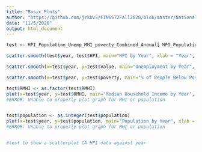 ```yaml
---
title: "Basic Plots"
author: "https://github.com/jrkkv5/FIN6572Fall2020/blob/master/National%20Debt/importNationalDebt.Rmd"
date: "11/5/2020"
output: html_document
---
```


``` r
test <- HPI_Population_Unemp_MHI_poverty_Combined_Annual[ HPI_Population_Unemp_MHI_poverty_Combined_Annual$state == "AR", ]

scatter.smooth(test$year, test$HPI, main="HPI by Year", xlab = "Year", ylab = "HPI", col = "blue")

scatter.smooth(x=test$year, y=test$value, main="Unemployment by Year", xlab = "Year", ylab = "Unemployment", col = "red")

scatter.smooth(x=test$year, y=test$poverty, main="% of People Below Poverty Level", xlab = "Year", ylab = "Poverty", ylim = c(0,20))

test$RMHI <- as.factor(test$RMHI)
plot(x=test$year, y=test$RMHI, main="Median Household Income by Year", xlab = "Year", ylab = "RMHI" )
#ERROR: Unable to properly plot graph for MHI or population


test$population <- as.integer(test$population)
plot(x=test$year, y=test$population, main="Population by Year", xlab = "Year", ylab = "Population" )
#ERROR: Unable to properly plot graph for MHI or population


#test to show a scatterplot CA HPI data against year
```

